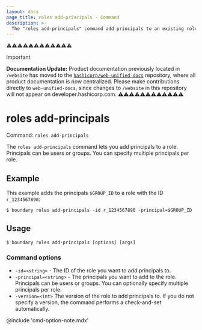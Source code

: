 ```yaml
---
layout: docs
page_title: roles add-principals - Command
description: >-
  The "roles add-principals" command add principals to an existing role resource. Principals can be users or groups.
---
```


⚠️⚠️⚠️⚠️⚠️⚠️⚠️⚠️⚠️⚠️⚠️⚠️
> [!IMPORTANT]  
> **Documentation Update:** Product documentation previously located in `/website` has moved to the [`hashicorp/web-unified-docs`](https://github.com/hashicorp/web-unified-docs) repository, where all product documentation is now centralized. Please make contributions directly to `web-unified-docs`, since changes to `/website` in this repository will not appear on developer.hashicorp.com.
⚠️⚠️⚠️⚠️⚠️⚠️⚠️⚠️⚠️⚠️⚠️⚠️

# roles add-principals

Command: `roles add-principals`

The `roles add-principals` command lets you add principals to a role.
Principals can be users or groups.
You can specify multiple principals per role.

## Example

This example adds the principals `$GROUP_ID` to a role with the ID `r_1234567890`:

```shell-session
$ boundary roles add-principals -id r_1234567890 -principal=$GROUP_ID
```

## Usage

<CodeBlockConfig hideClipboard>

```shell-session
$ boundary roles add-principals [options] [args]
```

</CodeBlockConfig>

### Command options

- `-id=<string>` - The ID of the role you want to add principals to.
- `-principal=<string>` - The principals you want to add to the role.
Principals can be users or groups.
You can optionally specify multiple principals per role.
- `-version=<int>` The version of the role to add principals to.
If you do not specify a version, the command performs a check-and-set automatically.

@include 'cmd-option-note.mdx'
